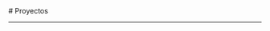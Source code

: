 

<BaseLayout title="Project">
  <BaseCard title="Project">
# Proyectos

---

  </BaseCard>
  <ProjectCard
    title="LegalDocsPDF"
    image="https://github.com/Gh3rmy/LegalDocsPDF/raw/main/logo.png"
    desc="LegalDocs ofrece una solución simple, local y segura para comprimir, visualizar y gestionar estos documentos sin depender de servicios web de terceros, preservando así la confidencialidad del material."
    url="https://github.com/Gh3rmy/LegalDocsPDF"
    badge="Python"
    target="_self"
  />
  <ProjectCard
    title="TimeArgentina-TikTok"
    image="https://camo.githubusercontent.com/79f21ed91a4879a58acd9008c6b23257ca73c50e813388ab4347016ecdf18508/687474703a2f2f692e6962622e636f2f39393650334e572f50726f796563746f2d6e7565766f2d362e706e67"
    desc="Extract Tiktok Datatime lo que se encarga es de extraer y convertir en horario local de argentina siendo Fecha y Hora local de cualquier video de la plataforma TIKTOK"
    url="https://github.com/Gh3rmy/TimeArgentina-TikTok"
    badge="Javascript"
    target="_self"
  />
  <ProjectCard
    title="ID-Tiktok-Extract"
    image="https://i.ibb.co/qMKCDGch/0918028-A-A5-B1-48-A9-8-A00-E917-C433-D72-D.png"
    desc="Extract Tiktok ID lo que se encarga es de extraer la ID del usuario pudiendo servir para realizar distintos requerimientos judiciales o para realizar una busqueda mas especifica de un usuario de la plataforma."
    url="https://github.com/Gh3rmy/ID-Tiktok-Extract"
    badge="Nodejs, Javascript"
    target="_self"
  />
  <ProjectCard
    title="GuardianVT_BOT"
    image="https://i.ibb.co/xKqP5pN3/28505-FE5-BDB1-474-B-905-C-3-BF446-B522-F9.png"
    desc="GuardianVT Es un BOT simple de telegram que verifica Documentos y URLs en VirusTotal, ademas de contestar mensajes pre establecidos.-"
    url="https://github.com/Gh3rmy/GuardianVT_BOT"
    badge="Python"
    target="_self"
  />
  <ProjectCard
    title="ODIN OSINT FRAMEWORK ®"
    image="https://camo.githubusercontent.com/050b5cbd34f4e696d96aab66c6d371defab8e09b45a51e89ad490f339ceb9c99/68747470733a2f2f692e6962622e636f2f31643331564a522f70686f746f2d323032322d31322d31312d32332d31372d31352e6a7067"
    desc="ODIN es una plataforma web para Fuerzas del Orden, enfocada en la busqueda de informacion de fuentes publicas para investigaciones digitales"
    url="https://github.com/Gh3rmy/ODIN-OSINT-Framework?tab=readme-ov-file"
    badge="Nodejs, Python, Javascript"
    target="_self"
  />
</BaseLayout>
